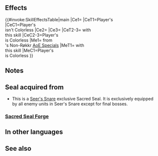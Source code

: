 {{Passive
|name=C Time Traveler
|type=S
|exclusive=0
|canUseWeapon={{WeaponList|All}}
|canUseMove={{MoveList|All}}
|properties=enemy_only
|1name=C Time Traveler
|1tagid=SID_時を彷徨う者・無
|1effect=Against a foe equipped with this Sacred Seal, grants player's unit one of the following advantages or inflicts one of the following disadvantages based on that unit's color:<br>&nbsp;&nbsp;&nbsp;- If red, blue, or green, grants advantage: unit deals damage = 20% of unit's Atk during combat (excluding area-of-effect Specials).<br>&nbsp;&nbsp;&nbsp;- If colorless, inflicts extreme disadvantage: foe deals damage = 40% of foe's Atk and reduces damage from attacks by 40% of unit's Atk during combat (excluding area-of-effect Specials), and reduces damage from unit's area-of-effect Specials by 80%.
|1cost=0
|1required=-
}}
==Effects==
{{#invoke:SkillEffectsTable|main
|Ce1={{Eft|Damage Boost|20% of {{Tgt|Unit}}'s Atk}}
|CeT1=Player's<br>{{Tgt|Unit}}
|CeC1=Player's {{Tgt|Unit}}<br>isn't {{Wti|group=1|Colorless}} Colorless
|Ce2={{Eft|Damage Boost|40% of {{Tgt|Foe}}'s Atk}}
|Ce3={{Eft|Damage Reduction|40% of {{Tgt|Unit}}'s Atk}}
|CeT2-3={{Tgt|Foe}} with<br>this skill
|CeC2-3=Player's {{Tgt|Unit}}<br>is {{Wti|group=1|Colorless}} Colorless
|Me1={{Eft|Damage Reduction|80%}} from<br>{{Tgt|Unit}}'s Non-Røkkr [[AoE Specials]]
|MeT1={{Tgt|Foe}} with<br>this skill
|MeC1=Player's {{Tgt|Unit}}<br>is {{Wti|group=1|Colorless}} Colorless
}}

==Notes==
{{Time Traveler Seals}}
==Seal acquired from==
* This is a [[Seer's Snare]] exclusive Sacred Seal. It is exclusively equipped by all enemy units in Seer's Snare except for final bosses.
===[[Sacred Seal Forge]]===
{{SealCosts
|seals=C Time Traveler
|badgeColor=-
|costs1=-
}}

==In other languages==
{{OtherLanguages
|japanese=時を彷徨う者・無
|german=Zeitreise F
|spanishEU=Viaje temporal G
|spanishLA=Viaje temporal G
|french=Dépl. temporel (G)
|italian=Viaggio tempo N
|chineseTW=徘徊於時間之人・無
|portuguese=Via temporal C
}}
==See also==
{{See also skills|cond=Name LIKE '%Time Traveler'}}
{{Seals Navbox}}